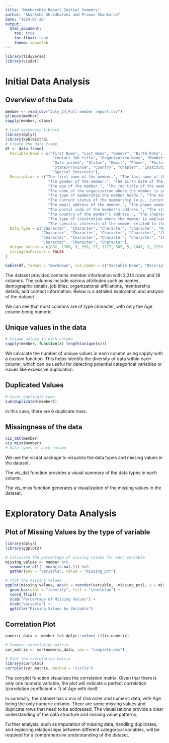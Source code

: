 ```yaml
---
title: "Membership Report Initial Summary"
author: "Akanksha Shridharani and Pranav Shankaran"
date: "2024-07-28"
output: 
  html_document:
    toc: true
    toc_float: true
    theme: spacelab
---
```


```r
library(tidyverse)
library(visdat)
```

# Initial Data Analysis

## Overview of the Data

```r
member <- read_csv("July_24_Full member report.csv")
glimpse(member)
sapply(member, class)


```

```r
# Load necessary library
library(dplyr)
library(kableExtra)
# Create the data frame
df <- data.frame(
  Variable_Name = c("First Name", "Last Name", "Gender", "Birth Date", "Age",
                     "Contact Job title", "Organization Name", "Membership Type",
                     "Date joined", "Status", "Email", "Phone", "Postal Code",
                     "State/Province", "Country", "Chapter", "Institution Type", 
                     "Special Interests"),
  Description = c("The first name of the member.", "The last name of the member.",
                   "The gender of the member.", "The birth date of the member.",
                   "The age of the member.", "The job title of the member within their organization.",
                   "The name of the organization where the member is employed.",
                   "The type of membership the member holds.", "The date when the member joined.",
                   "The current status of the membership (e.g., current, expired).",
                   "The email address of the member.", "The phone number of the member.",
                   "The postal code of the member's address.", "The state or province of the member's address.",
                   "The country of the member's address.", "The chapter or local group the member belongs to.",
                   "The type of institution where the member is employed (e.g., Catholic School, Girl's School).",
                   "The specific interests of the member related to their professional and personal development."),
  Data_Type = c("Character", "Character", "Character", "Character", "Numeric",
                "Character", "Character", "Character", "Character", "Character",
                "Character", "Character", "Character", "Character", "Character",
                "Character", "Character", "Character"),
  Unique_Values = c(892, 1786, 3, 350, 57, 1177, 585, 5, 1040, 3, 2293, 1742, 404, 21, 9, 7, 43, 201),
  stringsAsFactors = FALSE
)

kable(df, format = "markdown", col.names = c("Variable Name", "Description", "Data Type", "Unique Values"))

```


The dataset provided contains member information with 2,314 rows and 18 columns. The columns include various attributes such as names, demographic details, job titles, organizational affiliations, membership details, and contact information. Below is a detailed exploration and analysis of the dataset.

We can see that most columns are of type character, with only the Age column being numeric.

## Unique values in the data

```r
# Unique values in each column
sapply(member, function(x) length(unique(x)))

```

We calculate the number of unique values in each column using sapply with a custom function. This helps identify the diversity of data within each column, which can be useful for detecting potential categorical variables or issues like excessive duplication.


## Duplicated Values

```r
# Count duplicate rows
sum(duplicated(member))
```

In this case, there are 6 duplicate rows.

## Missingness of the data

```r

vis_dat(member)
vis_miss(member)
# Data types of each column


```
We use the visdat package to visualize the data types and missing values in the dataset.

The vis_dat function provides a visual summary of the data types in each column.

The vis_miss function generates a visualization of the missing values in the dataset.

# Exploratory Data Analysis 

## Plot of Missing Values by the type of variable

```r

library(dplyr)
library(ggplot2)

# Calculate the percentage of missing values for each variable
missing_values <- member %>%
  summarise_all(~ mean(is.na(.))) %>%
  gather(key = "variable", value = "missing_pct")

# Plot the missing values
ggplot(missing_values, aes(x = reorder(variable, -missing_pct), y = missing_pct)) +
  geom_bar(stat = "identity", fill = "steelblue") +
  coord_flip() +
  ylab("Percentage of Missing Values") +
  xlab("Variable") +
  ggtitle("Missing Values by Variable")

```

## Correlation Plot

```r
numeric_data <- member %>% dplyr::select_if(is.numeric)

# Compute correlation matrix
cor_matrix <- cor(numeric_data, use = "complete.obs")

# Plot the correlation matrix
library(corrplot)
corrplot(cor_matrix, method = "circle")

```

The corrplot function visualizes the correlation matrix. Given that there is only one numeric variable, the plot will indicate a perfect correlation (correlation coefficient = 1) of Age with itself.

In summary, the dataset has a mix of character and numeric data, with Age being the only numeric column. There are some missing values and duplicate rows that need to be addressed. The visualisations provide a clear understanding of the data structure and missing value patterns. 

Further analysis, such as imputation of missing data, handling duplicates, and exploring relationships between different categorical variables, will be required for a comprehensive understanding of the dataset.
